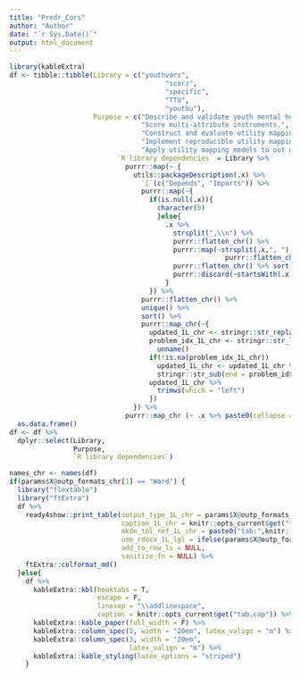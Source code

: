```yaml
---
title: "Predr_Cors"
author: "Author"
date: "`r Sys.Date()`"
output: html_document
---
```

```r
library(kableExtra)  
df <- tibble::tibble(Library = c("youthvars",
                                       "scorz",
                                       "specific",
                                       "TTU",
                                       "youthu"),
                     Purpose = c("Describe and validate youth mental health human record datasets.",
                                 "Score multi-attribute instruments.",
                                 "Construct and evaluate utility mapping models.",
                                 "Implement reproducible utility mapping sudies.",
                                 "Apply utility mapping models to out of sample data."),
                           `R library dependencies` = Library %>%
                             purrr::map(~ {
                               utils::packageDescription(.x) %>%
                                 `[`(c("Depends", "Imports")) %>%
                                 purrr::map(~{
                                   if(is.null(.x)){
                                     character(0)
                                     }else{
                                       .x %>%
                                         strsplit(",\\n") %>%
                                         purrr::flatten_chr() %>%
                                         purrr::map(~strsplit(.x,", ") %>%
                                                      purrr::flatten_chr()) %>%
                                         purrr::flatten_chr() %>% sort() %>%
                                         purrr::discard(~startsWith(.x,"R "))
                                       }
                                   }) %>%
                                 purrr::flatten_chr() %>%
                                 unique() %>%
                                 sort() %>%
                                 purrr::map_chr(~{
                                   updated_1L_chr <- stringr::str_replace_all(.x,"\\n"," ")
                                   problem_idx_1L_chr <- stringr::str_locate(updated_1L_chr," ")[1,1] %>%
                                     unname()
                                   if(!is.na(problem_idx_1L_chr))
                                     updated_1L_chr <- updated_1L_chr %>%
                                     stringr::str_sub(end = problem_idx_1L_chr-1)
                                   updated_1L_chr %>% 
                                     trimws(which = "left") 
                                   })
                               }) %>% 
                             purrr::map_chr (~ .x %>% paste0(collapse = " "))) %>% 
  as.data.frame() 
df <- df %>%
  dplyr::select(Library,
                Purpose,
                `R library dependencies`) 

names_chr <- names(df)
if(params$X@outp_formats_chr[1] == "Word") {
  library("flextable")
  library("ftExtra")
  df %>% 
    ready4show::print_table(output_type_1L_chr = params$X@outp_formats_chr[1],
                            caption_1L_chr = knitr::opts_current$get("tab.cap"),
                            mkdn_tbl_ref_1L_chr = paste0("tab:",knitr::opts_current$get("tab.id")),
                            use_rdocx_1L_lgl = ifelse(params$X@outp_formats_chr[1]=="Word",T,F),
                            add_to_row_ls = NULL,
                            sanitize_fn = NULL) %>%
    ftExtra::colformat_md()
  }else{
    df %>%
      kableExtra::kbl(booktabs = T, 
                      escape = F,
                      linesep = "\\addlinespace",
                      caption = knitr::opts_current$get("tab.cap")) %>%
      kableExtra::kable_paper(full_width = F) %>%
      kableExtra::column_spec(2, width = "20em", latex_valign = "m") %>%
      kableExtra::column_spec(3, width = "20em",
                              latex_valign = "m") %>%
      kableExtra::kable_styling(latex_options = "striped")
    }
```